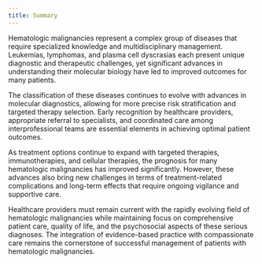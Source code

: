 ```yaml
---
title: Summary
---
```




Hematologic malignancies represent a complex group of diseases that require specialized knowledge and multidisciplinary management. Leukemias, lymphomas, and plasma cell dyscrasias each present unique diagnostic and therapeutic challenges, yet significant advances in understanding their molecular biology have led to improved outcomes for many patients.

The classification of these diseases continues to evolve with advances in molecular diagnostics, allowing for more precise risk stratification and targeted therapy selection. Early recognition by healthcare providers, appropriate referral to specialists, and coordinated care among interprofessional teams are essential elements in achieving optimal patient outcomes.

As treatment options continue to expand with targeted therapies, immunotherapies, and cellular therapies, the prognosis for many hematologic malignancies has improved significantly. However, these advances also bring new challenges in terms of treatment-related complications and long-term effects that require ongoing vigilance and supportive care.

Healthcare providers must remain current with the rapidly evolving field of hematologic malignancies while maintaining focus on comprehensive patient care, quality of life, and the psychosocial aspects of these serious diagnoses. The integration of evidence-based practice with compassionate care remains the cornerstone of successful management of patients with hematologic malignancies.
